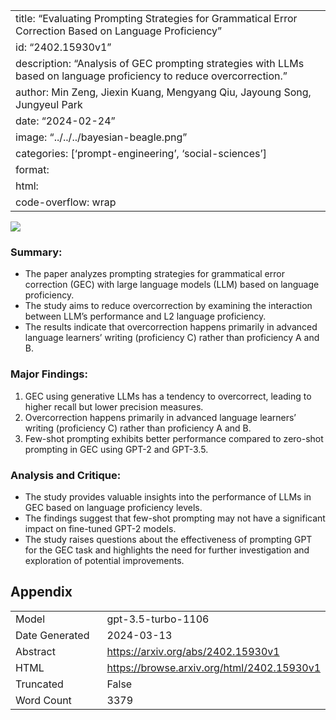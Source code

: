 
---
title: "Evaluating Prompting Strategies for Grammatical Error Correction Based on Language Proficiency"
id: "2402.15930v1"
description: "Analysis of GEC prompting strategies with LLMs based on language proficiency to reduce overcorrection."
author: Min Zeng, Jiexin Kuang, Mengyang Qiu, Jayoung Song, Jungyeul Park
date: "2024-02-24"
image: "../../../bayesian-beagle.png"
categories: ['prompt-engineering', 'social-sciences']
format:
  html:
    code-overflow: wrap
---

![](../../../bayesian-beagle.png)

### **Summary:**
- The paper analyzes prompting strategies for grammatical error correction (GEC) with large language models (LLM) based on language proficiency.
- The study aims to reduce overcorrection by examining the interaction between LLM’s performance and L2 language proficiency.
- The results indicate that overcorrection happens primarily in advanced language learners’ writing (proficiency C) rather than proficiency A and B.

### Major Findings:
1. GEC using generative LLMs has a tendency to overcorrect, leading to higher recall but lower precision measures.
2. Overcorrection happens primarily in advanced language learners’ writing (proficiency C) rather than proficiency A and B.
3. Few-shot prompting exhibits better performance compared to zero-shot prompting in GEC using GPT-2 and GPT-3.5.

### Analysis and Critique:
- The study provides valuable insights into the performance of LLMs in GEC based on language proficiency levels.
- The findings suggest that few-shot prompting may not have a significant impact on fine-tuned GPT-2 models.
- The study raises questions about the effectiveness of prompting GPT for the GEC task and highlights the need for further investigation and exploration of potential improvements.

## Appendix

|          |          |
|----------|----------|
| Model     | gpt-3.5-turbo-1106       |
| Date Generated     | 2024-03-13       |
| Abstract | [https://arxiv.org/abs/2402.15930v1](https://arxiv.org/abs/2402.15930v1)        |
| HTML     | [https://browse.arxiv.org/html/2402.15930v1](https://browse.arxiv.org/html/2402.15930v1)       |
| Truncated       | False       |
| Word Count       | 3379       |